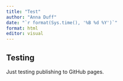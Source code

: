 ```yaml
---
title: "Test"
author: "Anna Duff"
date: "`r format(Sys.time(), '%B %d %Y')`"
format: html
editor: visual
---
```


## Testing

Just testing publishing to GitHub pages.
